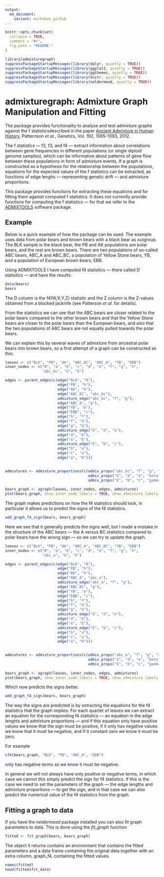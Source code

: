 ```yaml
---
output:
  md_document:
    variant: markdown_github
---
```


<!-- README.md is generated from README.Rmd. Please edit that file -->

```r
knitr::opts_chunk$set(
  collapse = TRUE,
  comment = "#>",
  fig.path = "README-"
)

library(admixturegraph)
suppressPackageStartupMessages(library(dplyr, quietly = TRUE))
suppressPackageStartupMessages(library(ggplot2, quietly = TRUE))
suppressPackageStartupMessages(library(ggthemes, quietly = TRUE))
suppressPackageStartupMessages(library(knitr, quietly = TRUE))
suppressPackageStartupMessages(library(neldermead, quietly = TRUE))
```

# admixturegraph: Admixture Graph Manipulation and Fitting

The package provides functionality to analyse and test admixture graphs against the f statisticsdescribed in the paper [Ancient Admixture in Human History](http://tinyurl.com/o5a4kr4), Patternson *et al.*, Genetics, Vol. 192, 1065--1093, 2012.

The f statistics --- f2, f3, and f4 --- extract information about correlations between gene frequencies in different populations (or single diploid genome samples), which can be informative about patterns of gene flow between these populations in form of admixture events. If a graph is constructed as a hypothesis for the relationship between the populations, equations for the expected values of the f statistics can be extracted, as functions of edge lenghs — representing genetic drift — and admixture proportions.

This package provides functions for extracting these equations and for fitting them against computed f statistics. It does not currently provide functions for computing the f statistics — for that we refer to the [ADMIXTOOLS](https://github.com/DReichLab/AdmixTools) software package.

## Example

Below is a quick example of how the package can be used. The example uses data
from polar bears and brown bears with a black bear as outgroup. The BLK sample
is the black bear, the PB and AK populations are polar bears, and the rest
are brown bears. There are two populations of so-called ABC bears, ABC_A and
ABC_BC, a population of Yellow Stone bears, YB, and a population of European
brown bears, EBB.

Using ADMIXTOOLS I have computed f4 statistics --- there called D statistics
--- and have the results:

```r
data(bears)
bears
```

The D column is the f4(W,X;Y,Z) statistic and the Z column is the Z-values
obtained from a blocked jacknife (see Patterson *et al.* for details).

From the statistics we can see that the ABC bears are closer related to the
polar bears compared to the other brown bears and that the Yellow Stone bears
are closer to the polar bears than the European bears, and also that the two
populations of ABC bears are not equally pulled towards the polar bears.

We can explain this by several waves of admixture from ancestral polar bears
into brown bears, so a first attempt of a graph can be constructed as this:

```r
leaves <- c("BLK", "PB", "AK", "ABC_BC", "ABC_A", "YB", "EBB") 
inner_nodes <- c("R", "a", "b", "c", "d", "e", "f", "g", "h",
                 "abc_bc", "G", "E")

edges <- parent_edges(c(edge("BLK", "R"),
                        edge("PB", "h"),
                        edge("AK", "h"),
                        edge("ABC_BC", "abc_bc"),
                        admixture_edge("abc_bc", "f", "g"),
                        edge("ABC_A", "g"), 
                        edge("YB", "e"),
                        edge("EBB", "c"),
                        edge("h", "f"),
                        edge("f", "d"),
                        edge("g", "G"),
                        admixture_edge("G", "d", "e"),
                        edge("d", "b"),
                        edge("e", "E"),
                        admixture_edge("E", "b", "c"),
                        edge("b", "a"),
                        edge("c", "a"),
                        edge("a", "R")))
 

admixtures <- admixture_proportions(c(admix_props("abc_bc", "f", "g", "alpha"),
                                      admix_props("G", "d", "e", "beta"),
                                      admix_props("E", "b", "c", "gamma")))
                                
bears_graph <- agraph(leaves, inner_nodes, edges, admixtures)
plot(bears_graph, show_inner_node_labels = TRUE, show_admixture_labels = TRUE)
```

The graph makes predictions on how the f4 statistics should look, in particular
it allows us to predict the signs of the f4 statistics.

```r
add_graph_f4_sign(bears, bears_graph)
```

Here we see that it generally predicts the signs well, but I made a mistake in
the structure of the ABC bears --- the A versus BC statistics compared to polar
bears have the wrong sign --- so we can try to update the graph.

```r
leaves <- c("BLK", "PB", "AK", "ABC_A", "ABC_BC", "YB", "EBB") 
inner_nodes <- c("R", "a", "b", "c", "d", "e", "f", "g", "h",
                 "abc_a", "G", "E")

edges <- parent_edges(c(edge("BLK", "R"),
                        edge("PB", "h"),
                        edge("AK", "h"),
                        edge("ABC_A", "abc_a"),
                        admixture_edge("abc_a", "f", "g"),
                        edge("ABC_BC", "g"), 
                        edge("YB", "e"),
                        edge("EBB", "c"),
                        edge("h", "f"),
                        edge("f", "d"),
                        edge("g", "G"),
                        admixture_edge("G", "d", "e"),
                        edge("d", "b"),
                        edge("e", "E"),
                        admixture_edge("E", "b", "c"),
                        edge("b", "a"),
                        edge("c", "a"),
                        edge("a", "R")))
 

admixtures <- admixture_proportions(c(admix_props("abc_a", "f", "g", "alpha"),
                                      admix_props("G", "d", "e", "beta"),
                                      admix_props("E", "b", "c", "gamma")))
                                
bears_graph <- agraph(leaves, inner_nodes, edges, admixtures)
plot(bears_graph, show_inner_node_labels = TRUE, show_admixture_labels = TRUE)

```

Which now predicts the signs better.

```r
add_graph_f4_sign(bears, bears_graph)
```

The way the signs are predicted is by extracting the equations for the f4
statistics that the graph implies: For each quartet of leaves we can extract
an equation for the corresponding f4 statistics --- an equation in the
edge lenghts and admixture proportions --- and if this equation only have positive
values we know that the sign must be positive, if it only has negative values we
know that it must be negative, and if it constant zero we know it must be zero.

For example

```r
sf4(bears_graph, "BLK", "PB", "ABC_A", "EBB")
```

only has negative terms so we know it must be negative.

In general we will not always have only positive or negative terms, in which case
we cannot this simply predict the sign for f4 statistics. If this is the case
we need to set the parameters of the graph --- the edge lengths and admixture 
proportions --- to get the sign, and in that case we can also predict the
numerical value of the f4 statistics from the graph.


## Fitting a graph to data

If you have the *neldermead* package installed you can also fit graph parameters to data.
This is done using the *fit_graph* function

```r
fitted <- fit_graph(bears, bears_graph)
```

The object it returns contains an environment that contains the fitted parameters and a data
frame containing the original data together with an extra column, graph_f4, containing the fitted
values.

```r
names(fitted)
head(fitted$fit_data)
```

